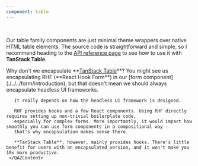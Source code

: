 ```yaml
---
component: table
---
```

<QuickDemoSection />


<VersatileTabs2 defaultValue="table-default-demo" compact>
  <VersatileTabs2Content value="table-default-demo" demoId="table-default-demo" showCode={false} />
</VersatileTabs2>


<br />


Our table family components are just minimal theme wrappers over native HTML table elements.
The source code is straightforward and simple, so I recommend heading to the [API reference page](./../api)
to see how to use it with **TanStack Table**.


<QASection />
<QA2>
  <QA2Item >
    <QA2Trigger id='why-not-encapsulate-tanstack'>Why don't we encapsulate **<u>TanStack Table</u>**?</QA2Trigger>
     <QA2Content>
       You might see us encapsulating RHF (**React Hook Form**) in our [form component](./../../form/introduction),
       but that doesn't mean we should always encapsulate headless UI frameworks.

       It really depends on how the headless UI framework is designed.

       RHF provides hooks and a few React components. Using RHF directly requires setting up non-trivial boilerplate code,
       especially for complex forms. More importantly, it would impact how smoothly you can use form components in a compositional way -
       that's why encapsulation makes sense there.

       **TanStack Table**, however, mainly provides hooks. There's little benefit for users with an encapsulated version, and it won't make you 10x more productive.
     </QA2Content>
   </QA2Item>
</QA2>
